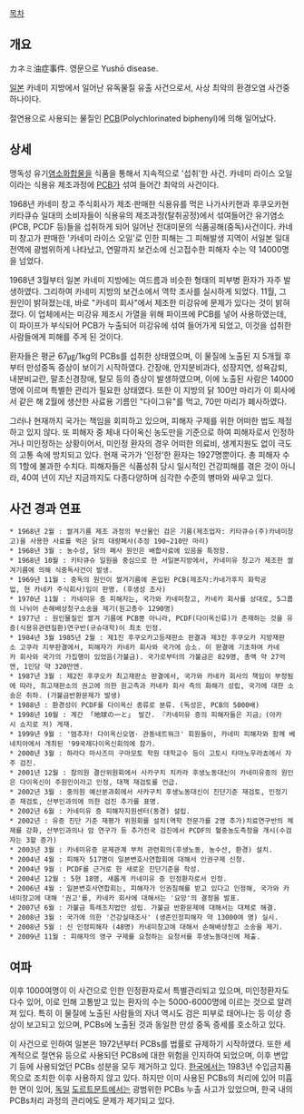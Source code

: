 [[목차]]

== 개요 ==
カネミ油症事件. 영문으로 Yushō disease.

[[일본]] 카네미 지방에서 일어난 유독물질 유출 사건으로서, 사상 최악의 환경오염 사건중 하나이다.

절연용으로 사용되는 물질인 [[PCB]](Polychlorinated biphenyl)에 의해 일어났다.

== 상세 ==
맹독성 유기[[염소]]화합물을 식품을 통해서 지속적으로 '섭취'한 사건. 카네미 라이스 오일이라는 식용유 제조과정에 [[PCB]]가 섞여 들어간 최악의 사건이다.

1968년 카네미 창고 주식회사가 제조·판매한 식용유를 먹은 나가사키현과 후쿠오카현 키타큐슈 일대의 소비자들이 식용유의 제조과정(탈취공정)에서 섞여들어간 유기염소(PCB, PCDF 등)들을 섭취하게 되어 일어난 전대미문의 식품공해(중독)사건이다. 카네미 창고가 판매한 '카네미 라이스 오일'로 인한 피해는 그 피해발생 지역이 서일본 일대 전역에 광범위하게 나타났고, 연말까지 보건소에 신고접수한 피해자 수는 약 14000명을 넘었다. 

1968년 3월부터 일본 카네미 지방에는 여드름과 비슷한 형태의 피부병 환자가 자주 발생하였다. 그리하여 카네미 지방의 보건소에서 역학 조사를 실시하게 되었다. 11월, 그 원인이 밝혀졌는데, 바로 "카네미 회사"에서 제조한 미강유에 문제가 있다는 것이 밝혀졌다. 이 업체에서는 미강유 제조시 가열을 위해 파이프에 PCB를 넣어 사용하였는데, 이 파이프가 부식되어 PCB가 누출되어 미강유에 섞여 들어가게 되었고, 이것을 섭취한 사람들에게 피해를 주게 된 것이다.
 
환자들은 평균 67㎍/1kg의 PCBs를 섭취한 상태였으며, 이 물질에 노출된 지 5개월 후부터 만성중독 증상이 보이기 시작하였다. 간장애, 안지분비과다, 성장지연, 성욕감퇴, 내분비교란, 말초신경장애, 탈모 등의 증상이 발생하였으며, 이에 노출된 사람은 14000명에 이르며 특별한 관리가 필요한 상태였다. 또한 이 지방의 닭 100만 마리가 이 회사에서 같은 해 2월에 생산한 사료용 기름인 "다이그유"를 먹고, 70만 마리가 폐사하였다.

그러나 현재까지 국가는 책임을 회피하고 있으며, 피해자 구제를 위한 어떠한 법도 제정하고 있지 않다. 또 피해자 중 체내 다이옥신 농도만을 기준으로 하여 피해자로서 인정하거나 미인정하는 상황이어서, 미인정 환자의 경우 어떠한 의료비, 생계지원도 없이 극도의 고통 속에 방치되고 있다. 현재 국가가 '인정'한 환자는 1927명뿐이다. 총 피해자 수의 1할에 불과한 수치다. 피해자들은 식품성취 당시 일시적인 건강피해를 겪은 것이 아니라, 40여 년이 지난 지금까지도 다종다양하며 심각한 수준의 병마와 싸우고 있다. 

== 사건 경과 연표 ==
 * 1968년 2월 : 쌀겨기름 제조 과정의 부산물인 검은 기름(제조업자: 키타큐슈(주)카네미창고)을 사용한 사료를 먹은 닭의 대량폐사(추정 190~210만 마리)
 * 1968년 3월 : 농수성, 닭의 폐사 원인은 배합사료에 있음을 특정함.
 * 1968년 10월 : 키타큐슈 일원을 중심으로 한 서일본지방에서, 카네미유 창고가 제조한 쌀겨기름에 의해 식중독사건이 발생.
 * 1969년 11월 : 중독의 원인이 쌀겨기름에 혼입된 PCB(제조자:카네가후지 화학공업, 현 카네카 주식회사)임이 판명. (후생성 조사)
 * 1970년 11월 : 카네미유 증 피해자는, 국가와 카네미창고, 카네카 회사를 상대로, 5그룹의 나뉘어 손해배상청구소송을 제기(원고총수 1290명)
 * 1977년 : 원인물질인 쌀겨 기름에 PCB뿐 아니라, PCDF(다이옥신류)가 존재하는 것을 유증(식용유관련질환)연구반(규슈대학)이 최초 인정. 
 * 1984년 3월 1985년 2월 : 제1진 후쿠오카고등재판소 판결과 제3진 후쿠오카 지방재판소 고쿠라 지부판결에서, 피해자가 카네카 회사와 국가에 승소. 이 판결에 기초하여 카네카 회사와 국가의 가집행이 있었음(가불금). 국가로부터의 가불금은 829명, 총액 약 27억엔, 1인당 약 320만엔.
 * 1987년 3월 : 제2진 후쿠오카 최고재판소 판결에서, 국가와 카네카 회사의 책임이 부정됨에 따라, 최고재판소의 권고에 의한 원고측과 카네카 회사 측의 화해가 성립, 국가에 대한 소송은 취하. (가불금반환문제가 발생)
 * 1988년 : 환경성이 PCDF를 다이옥신 종류로 분류. (독성은, PCB의 5000배)
 * 1998년 10월 : 계간 「地球の一と」 발간. 『카네미유 증의 피해자들은 지금』(아카시 쇼지로 저) 게재. 
 * 1999년 9월 : '멈추자! 다이옥신오염· 관동네트워크' 회원들이, 카네미 피해자와 함께 베네치아에서 개최된 '99국제다이옥신회의에 참가. 
 * 2000년 3월 : 하라다 마사즈미 구마모토 학원 대학교수 등이 고토시 타마노우라쵸에서 자주 검진.
 * 2001년 12월 : 참의원 결산위원회에서 사카구치 치카라 후생노동대신이 카네미유증의 원인은 다이옥신이 주원인이라고 인정, 대책 재검토를 언급.
 * 2002년 3월 : 중의원 예산분과회에서 사카구치 후생노동대신이 진단기준 재검토, 인정기준 재검토, 산부인과의에 의한 검진 추가를 표명.
 * 2002년 6월 : 카네미유 증 피해자지원센터(동경) 설립.
 * 2002년 : 유증 진단 기준 재평가 위원회를 설치(역학 전문가를 2명 추가)치료연구반의 체제를 강화, 산부인과의나 암 연구가 등 추가전국 검진에서 PCDF의 혈중농도측정을 개시(수검자는 3할 증가)
 * 2003년 3월 : 카네미유증 문제관계 부처 관련회의(후생노동, 농수산, 환경) 설치.
 * 2004년 4월 : 피해자 517명이 일본변호사연합회에 대해서 인권구제 신청.
 * 2004년 9월 : PCDF를 근거로 한 새로운 진단기준을 작성.
 * 2004년 12월 : 5현 18명, 새롭게 카네미유 증 인정환자로서 인정.
 * 2006년 4월 : 일본변호사연합회는, 피해자가 인권침해를 받고 있다고 인정해, 국가와 카네미창고에 대해 '권고'를, 카네카 회사에 대해서는 '요망'의 결정을 발표.
 * 2007년 6월 : 가불금 특례조치법안 성립. 가불금 반환문제에 대해서는 대체로 해결.
 * 2008년 3월 : 국가에 의한 '건강실태조사' (생존인정피해자 약 13000여 명) 실시.
 * 2008년 5월 : 신 인정피해자 (48명) 카네미창고에 대해서 손해배상청고 소송을 제기.
 * 2009년 11월 : 피해자의 영구 구제를 요청하는 요청서를 후생노동대신에 제출.


== 여파 ==
이후 1000여명이 이 사건으로 인한 인정환자로서 특별관리되고 있으며, 미인정환자도 다수 있어, 이로 인해 고통받고 있는 환자의 수는 5000-6000명에 이르는 것으로 알려져 있다. 특히 이 물질에 노출된 사람들의 자녀 역시도 검은 피부로 태어나는 등 이상 증상이 보고되고 있으며, PCBs에 노출된 것과 동일한 만성 중독 증세를 호소하고 있다.

이 사건으로 인하여 일본은 1972년부터 PCBs를 법률로 규제하기 시작하였다. 또한 세계적으로 절연유 등으로 사용되던 PCBs에 대한 위험을 인지하여 되었으며, 이후 변압기 등에 사용되었던 PCBs 성분을 모두 제거하고 있다. [[한국]]에서는 1983년 수입금지품목으로 조치한 이후 사용하지 않고 있다. 하지만 이미 사용된 PCBs의 처리에 있어 미흡한 면이 있어, [[독일]] [[도르트문트]]에서는 광범위한 PCBs 누출 사고가 있었으며, 한국 내의 PCBs처리 과정의 관리에도 문제가 제기되고 있다.
